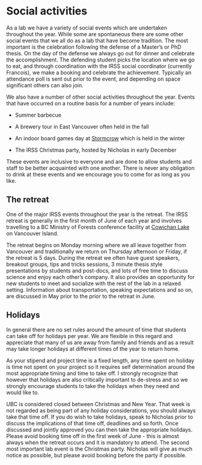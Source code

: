 # Social activities {-#social}

As a lab we have a variety of social events which are undertaken throughout the year. While  some are spontaneous there are some other social events that we all do as a lab that have become tradition. The most important is the celebration following the defense of a Master’s or PhD thesis. On the day of the defense we always go out for dinner and celebrate the accomplishment. The defending student picks the location where we go to eat, and through coordination with the IRSS social coordinator (currently Francois), we make a booking and celebrate the achievement. Typically an attendance poll is sent out prior to the event, and depending on space significant others can also join. 
 
We also have a number of other social activities throughout the year. Events that have occurred on a routine basis for a number of years include:

* Summer barbecue

* A brewery tour in East Vancouver often held in the fall 

* An indoor board games day at [Stormcrow](https://www.stormcrow.com/) which is held in the winter 

* The IRSS Christmas party, hosted by Nicholas in early December

These events are inclusive to everyone and are done to allow students and staff to be better acquainted with one another. There is never any obligation to drink at these events and we encourage you to come for as long as you like.

## The retreat {-#retreat}

One of the major IRSS events throughout the year is the retreat. The IRSS retreat is  generally in the first month of June of each year and involves travelling to a BC Ministry of Forests conference facility at [Cowichan Lake](http://www.town.lakecowichan.bc.ca/) on Vancouver Island. 

The retreat begins on Monday morning where we all leave together from Vancouver and traditionally we return on Thursday afternoon or Friday, if the retreat is 5 days. During the retreat we often have guest speakers, breakout groups, tips and tricks sessions, 3 minute thesis style presentations by students and post-docs, and lots of free time to discuss science and enjoy each other’s company. It also provides an opportunity for new students to meet and socialize with the rest of the lab in a relaxed setting. Information about transportation, speaking expectations and so on, are discussed in May prior to the prior to the retreat in June.

## Holidays {-#holidays}

In general there are no set rules around the amount of time that students can take off for holidays per year. We are flexible in this regard and appreciate that many of us are away from family and friends and as a result may take longer holidays at different times of the year to return home. 

As your stipend and project time is a fixed length, any time spent on holiday is time not spent on your project so it requires self determination around the most appropriate timing and time to take off. I strongly recognize that however that holidays are also critically important to de-stress and so we strongly encourage students to take the holidays when they need and would like to. 

UBC is considered closed between Christmas and New Year. That week is not regarded as being part of any holiday considerations, you should always take that time off. If you do wish to take holidays, speak to Nicholas prior to discuss the implications of that time off, deadlines and so forth. Once discussed and jointly approved you can then take the appropriate holidays. Please avoid booking time off in the first week of June - this is almost always when the retreat occurs and it is mandatory to attend. The second most important lab event is the Christmas party. Nicholas will give as much notice as possible, but please avoid booking before the party if possible. 



